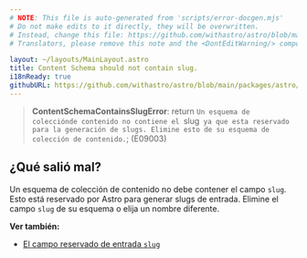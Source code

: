 ```yaml
---
# NOTE: This file is auto-generated from 'scripts/error-docgen.mjs'
# Do not make edits to it directly, they will be overwritten.
# Instead, change this file: https://github.com/withastro/astro/blob/main/packages/astro/src/core/errors/errors-data.ts
# Translators, please remove this note and the <DontEditWarning/> component.

layout: ~/layouts/MainLayout.astro
title: Content Schema should not contain slug.
i18nReady: true
githubURL: https://github.com/withastro/astro/blob/main/packages/astro/src/core/errors/errors-data.ts
---
```


> **ContentSchemaContainsSlugError**: 
            return `Un esquema de colecciónde contenido no contiene el `slug` ya que esta reservado para la generación de slugs. Elimine esto de su esquema de colección de contenido.`;
         (E09003)

## ¿Qué salió mal?
Un esquema de colección de contenido no debe contener el campo `slug`. Esto está reservado por Astro para generar slugs de entrada. Elimine el campo `slug` de su esquema o elija un nombre diferente.

**Ver también:**
-  [El campo reservado de entrada `slug`](/es/guides/content-collections/)
